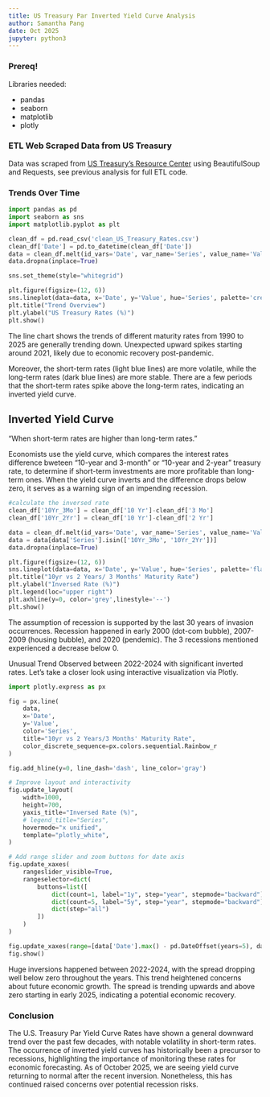 ```yaml
---
title: US Treasury Par Inverted Yield Curve Analysis
author: Samantha Pang
date: Oct 2025
jupyter: python3
---
```



### Prereq!
Libraries needed:

* pandas
* seaborn
* matplotlib
* plotly

### ETL Web Scraped Data from US Treasury
Data was scraped from [US Treasury's Resource Center](https://home.treasury.gov/resource-center/data-chart-center/interest-rates/TextView?type=daily_treasury_yield_curve&field_tdr_date_value=2024) using BeautifulSoup and Requests, see previous analysis for full ETL code.

### Trends Over Time

```python
import pandas as pd
import seaborn as sns
import matplotlib.pyplot as plt

clean_df = pd.read_csv('clean_US_Treasury_Rates.csv')
clean_df['Date'] = pd.to_datetime(clean_df['Date'])
data = clean_df.melt(id_vars='Date', var_name='Series', value_name='Value')
data.dropna(inplace=True)

sns.set_theme(style="whitegrid")

plt.figure(figsize=(12, 6))
sns.lineplot(data=data, x='Date', y='Value', hue='Series', palette='crest')
plt.title("Trend Overview")
plt.ylabel("US Treasury Rates (%)")
plt.show()
```

The line chart shows the trends of different maturity rates from 1990 to 2025 are generally trending down. Unexpected upward spikes starting around 2021, likely due to economic recovery post-pandemic.

Moreover, the short-term rates (light blue lines) are more volatile, while the long-term rates (dark blue lines) are more stable. There are a few periods that the short-term rates spike above the long-term rates, indicating an inverted yield curve.

## Inverted Yield Curve

"When short-term rates are higher than long-term rates."

Economists use the yield curve, which compares the interest rates difference bweteen "10-year and 3-month" or "10-year and 2-year" treasury rate, to determine if short-term investments are more profitable than long-term ones. When the yield curve inverts and the difference drops below zero, it serves as a warning sign of an impending recession.

```python
#calculate the inversed rate
clean_df['10Yr_3Mo'] = clean_df['10 Yr']-clean_df['3 Mo']
clean_df['10Yr_2Yr'] = clean_df['10 Yr']-clean_df['2 Yr']

data = clean_df.melt(id_vars='Date', var_name='Series', value_name='Value')
data = data[data['Series'].isin(['10Yr_3Mo', '10Yr_2Yr'])]
data.dropna(inplace=True)

plt.figure(figsize=(12, 6))
sns.lineplot(data=data, x='Date', y='Value', hue='Series', palette='flare')
plt.title("10yr vs 2 Years/ 3 Months' Maturity Rate")
plt.ylabel("Inversed Rate (%)")
plt.legend(loc="upper right")
plt.axhline(y=0, color='grey',linestyle='--')
plt.show()
```

The assumption of recession is supported by the last 30 years of invasion occurrences.
Recession happened in early 2000 (dot-com bubble), 2007-2009 (housing bubble), and 2020 (pendemic). The 3 recessions mentioned experienced a decrease below 0.

Unusual Trend Observed between 2022-2024 with significant inverted rates. Let's take a closer look using interactive visualization via Plotly.

```python
import plotly.express as px

fig = px.line(
    data,
    x='Date',
    y='Value',
    color='Series',
    title="10yr vs 2 Years/3 Months' Maturity Rate",
    color_discrete_sequence=px.colors.sequential.Rainbow_r
)

fig.add_hline(y=0, line_dash='dash', line_color='gray')

# Improve layout and interactivity
fig.update_layout(
    width=1000,
    height=700,
    yaxis_title="Inversed Rate (%)",
    # legend_title="Series",
    hovermode="x unified",
    template="plotly_white",
)

# Add range slider and zoom buttons for date axis
fig.update_xaxes(
    rangeslider_visible=True,
    rangeselector=dict(
        buttons=list([
            dict(count=1, label="1y", step="year", stepmode="backward"),
            dict(count=5, label="5y", step="year", stepmode="backward"),
            dict(step="all")
        ])
    )
)

fig.update_xaxes(range=[data['Date'].max() - pd.DateOffset(years=5), data['Date'].max()])
fig.show()
```

Huge inversions happened between 2022-2024, with the spread dropping well below zero throughout the years. This trend heightened concerns about future economic growth. The spread is trending upwards and above zero starting in early 2025, indicating a potential economic recovery. 

### Conclusion
The U.S. Treasury Par Yield Curve Rates have shown a general downward trend over the past few decades, with notable volatility in short-term rates. The occurrence of inverted yield curves has historically been a precursor to recessions, highlighting the importance of monitoring these rates for economic forecasting. As of October 2025, we are seeing yield curve returning to normal after the recent inversion. Nonetheless, this has continued raised concerns over potential recession risks.

<!-- ### Conclusion
to do list 
- make interactive plot with plotly for biplot
- write conclusion
- quarto website
- deploy to github pages
- how to make it look cute? -->

